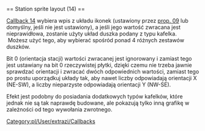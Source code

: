 <noinclude>{{pl/Development/NewGRF/inne strony|en=newgrf-specs.tt-wiki.net/wiki/Callback:_Station_sprite_layout|pl=pl/Development/NewGRF/NFO Specs/Callback/Station sprite layout}}
</noinclude>== Station sprite layout (14) ==

[[pl//extrazi/specs.tt/Callbacks#station-sprite-layout-14|Callback 14]] wybiera wpis z układu ikonek (ustawiony przez [[pl/Extrazi/specs.tt/Action0Stations#sprite-layout-09|prop. 09]] lub domyślny, jeśli nie jest ustawiony), a jeśli jego wartość zwracana jest nieprawidłowa, zostanie użyty układ duszka podany z typu kafelka. &nbsp;Możesz użyć tego, aby wybierać spośród ponad 4 różnych zestawów duszków.

Bit 0 (orientacja stacji) wartości zwracanej jest ignorowany i zamiast tego jest ustawiany na bit 0 rzeczywistej płytki, dzięki czemu nie trzeba jawnie sprawdzać orientacji i zwracać dwóch odpowiednich wartości, zamiast tego po prostu uporządkuj układy tak, aby nawet liczby odpowiadają orientacji X (NE-SW), a liczby nieparzyste odpowiadają orientacji Y (NW-SE).

Efekt jest podobny do posiadania dodatkowych typów kafelków, które jednak nie są tak naprawdę budowane, ale pokazują tylko inną grafikę w zależności od tego wywołania zwrotnego.
<!--[[Category:Callbacks]]-->[[Category:pl/User/extrazi/Callbacks]]